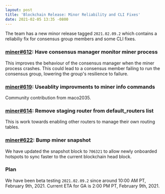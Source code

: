 ```yaml
---
layout: post
title: 'Blockchain Release: Minor Reliability and CLI Fixes'
date: 2021-02-05 13:35 -0800
---
```


The team has a new minor release tagged `2021.02.09.2` which contains a reliabiliy fix for consensus
group members and some CLI fixes.

### [miner#612](https://github.com/helium/miner/pull/612): Have consensus manager monitor miner process

This improves the behaviour of the consensus manager when the miner process crashes. This could lead
to a consensus member failing to run the consensus group, lowering the group's resilience to
failure.

### [miner#619](https://github.com/helium/miner/pull/619): Useablity improvments to miner info commands

Community contribution from maco2035.

### [miner#614](https://github.com/helium/miner/pull/612): Remove staging router from default_routers list

This is work towards enabling other routers to manage their own routing tables.

### [miner#622](https://github.com/helium/miner/pull/622): Bump miner snapshot

We have updated the snapshot block to `706321` to allow newly onboarded hotspots to sync faster to
the current blockchain head block.

### Plan

We have been beta testing `2021.02.09.2` since around 10:00 AM PT, February 9th, 2021. Current ETA
for GA is 2:00 PM PT, February 9th, 2021.
